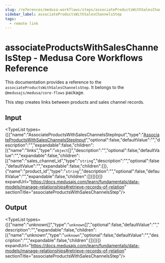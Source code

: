 ```yaml
---
slug: /references/medusa-workflows/steps/associateProductsWithSalesChannelsStep
sidebar_label: associateProductsWithSalesChannelsStep
tags:
  - remote link
---
```



# associateProductsWithSalesChannelsStep - Medusa Core Workflows Reference

This documentation provides a reference to the `associateProductsWithSalesChannelsStep`. It belongs to the `@medusajs/medusa/core-flows` package.

This step creates links between products and sales channel records.

## Input

<TypeList types={[{"name":"AssociateProductsWithSalesChannelsStepInput","type":"[AssociateProductsWithSalesChannelsStepInput](../../../../interfaces/core_flows.AssociateProductsWithSalesChannelsStepInput/page.mdx)","optional":false,"defaultValue":"","description":"","expandable":false,"children":[{"name":"links","type":"`object`[]","description":"","optional":false,"defaultValue":"","expandable":false,"children":[{"name":"sales_channel_id","type":"`string`","description":"","optional":false,"defaultValue":"","expandable":false,"children":[]},{"name":"product_id","type":"`string`","description":"","optional":false,"defaultValue":"","expandable":false,"children":[]}]}]}]} expandUrl="https://docs.medusajs.com/learn/fundamentals/data-models/manage-relationships#retrieve-records-of-relation" sectionTitle="associateProductsWithSalesChannelsStep"/>

## Output

<TypeList types={[{"name":"unknown[]","type":"`unknown`[]","optional":false,"defaultValue":"","description":"","expandable":false,"children":[{"name":"unknown","type":"`unknown`","optional":false,"defaultValue":"","description":"","expandable":false,"children":[]}]}]} expandUrl="https://docs.medusajs.com/learn/fundamentals/data-models/manage-relationships#retrieve-records-of-relation" sectionTitle="associateProductsWithSalesChannelsStep"/>
